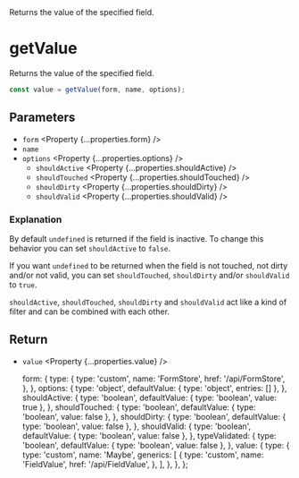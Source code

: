 
<Title>getValue</Title>
<Description>Returns the value of the specified field.</Description>

# getValue

Returns the value of the specified field.

```ts
const value = getValue(form, name, options);
```

## Parameters

- `form` <Property {...properties.form} />
- `name` <Property type="string" />
- `options` <Property {...properties.options} />
  - `shouldActive` <Property {...properties.shouldActive} />
  - `shouldTouched` <Property {...properties.shouldTouched} />
  - `shouldDirty` <Property {...properties.shouldDirty} />
  - `shouldValid` <Property {...properties.shouldValid} />

### Explanation

By default `undefined` is returned if the field is inactive. To change this behavior you can set `shouldActive` to `false`.

If you want `undefined` to be returned when the field is not touched, not dirty and/or not valid, you can set `shouldTouched`, `shouldDirty` and/or `shouldValid` to `true`.

`shouldActive`, `shouldTouched`, `shouldDirty` and `shouldValid` act like a kind of filter and can be combined with each other.

## Return

- `value` <Property {...properties.value} />

  form: {
    type: {
      type: 'custom',
      name: 'FormStore',
      href: '/api/FormStore',
    },
  },
  options: {
    type: 'object',
    defaultValue: { type: 'object', entries: [] },
  },
  shouldActive: {
    type: 'boolean',
    defaultValue: { type: 'boolean', value: true },
  },
  shouldTouched: {
    type: 'boolean',
    defaultValue: { type: 'boolean', value: false },
  },
  shouldDirty: {
    type: 'boolean',
    defaultValue: { type: 'boolean', value: false },
  },
  shouldValid: {
    type: 'boolean',
    defaultValue: { type: 'boolean', value: false },
  },
  typeValidated: {
    type: 'boolean',
    defaultValue: { type: 'boolean', value: false },
  },
  value: {
    type: {
      type: 'custom',
      name: 'Maybe',
      generics: [
        {
          type: 'custom',
          name: 'FieldValue',
          href: '/api/FieldValue',
        },
      ],
    },
  },
};
